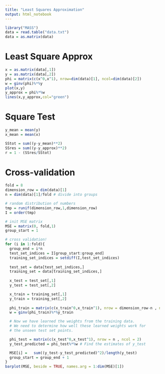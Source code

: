 ```yaml
---
title: "Least Squares Approximation"
output: html_notebook
---
```




```r
library("MASS")
data = read.table("data.txt")
data = as.matrix(data)
```

# Least Square Approx
```r
x = as.matrix(data[,1])
y = as.matrix(data[,2])
phi = matrix(c(x^0,x^1), nrow=dim(data)[1], ncol=dim(data)[2])
w = ginv(phi)%*%y
plot(x,y)
y_approx = phi%*%w
lines(x,y_approx,col="green")
```

# Square Test
```r
y_mean = mean(y)
x_mean = mean(x)

SStot = sum((y-y_mean)**2)
SSres = sum((y-y_approx)**2)
r = 1 - (SSres/SStot)
```

# Cross-validation
```r
fold = 8
dimension_row = dim(data)[1]
n = dim(data)[1]/fold # divide into groups

# random distribution of numbers
tmp = runif(dimension_row,1,dimension_row) 
I = order(tmp)

# init MSE matrix
MSE = matrix(0, fold,1)
group_start = 1

# cross validation!
for (i in 1:fold){
  group_end = i*n
  test_set_indices = I[group_start:group_end]
  training_set_indices = setdiff(I,test_set_indices)
  
  test_set = data[test_set_indices,]
  training_set = data[training_set_indices,]
  
  x_test = test_set[,1]
  y_test = test_set[,2]

  x_train = training_set[,1]
  y_train = training_set[,2]
  
  phi_train = matrix(c(x_train^0,x_train^1), nrow = dimension_row-n , ncol = 2) # Do the regression
  w = ginv(phi_train)%*%y_train

  # Now we have learned the weights from the training data.
  # We need to determine how well these learned weights work for
  # the unseen test set points.

  phi_test = matrix(c(x_test^0,x_test^1), nrow = n , ncol = 2) 
  y_test_predicted = phi_test%*%w # Find the estimates of y_test

  MSE[i] =   sum((y_test-y_test_predicted)^2)/length(y_test)
  group_start = group_end + 1
}
barplot(MSE, beside = TRUE, names.arg = 1:dim(MSE)[1])
```